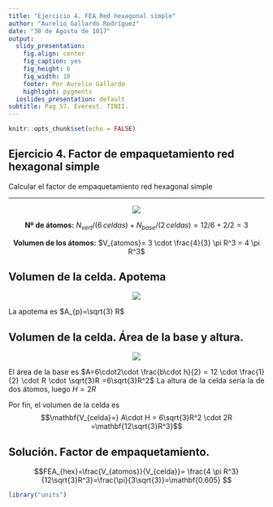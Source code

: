 ```yaml
---
title: "Ejercicio 4. FEA Red hexagonal simple"
author: "Aurelio Gallardo Rodríguez"
date: "30 de Agosto de 1017"
output:
  slidy_presentation:
    fig.align: center
    fig_caption: yes
    fig_height: 6
    fig_width: 10
    footer: Por Aurelio Gallardo
    highlight: pygments
  ioslides_presentation: default
subtitle: Pag 57. Everest. TINII.
---
```


```r
knitr::opts_chunk$set(echo = FALSE)
```

## Ejercicio 4. Factor de empaquetamiento red hexagonal simple

<p style="text-align:justify;">
Calcular el factor de empaquetamiento red hexagonal simple
</p>
<hr>
<p style="text-align:center;">
![](red_hexagonal_simple.jpg)
</p>
<p style="text-align:center;">
__Nº de átomos:__ $N_{vert}/(6\,celdas)+N_{base}/(2\,celdas)=12/6+2/2=3$
</p>
<p style="text-align:center;">
__Volumen de los átomos:__ $V_{atomos}= 3 \cdot \frac{4}{3} \pi R^3 = 4 \pi R^3$
</p>

## Volumen de la celda. Apotema
<p style="text-align:center;">
![](apotema.png)
</p>
<p style="text-align:justify;">
La apotema es $A_{p}=\sqrt{3} R$
</p>
## Volumen de la celda. Área de la base y altura.
<p style="text-align:center;">
![](area_base_hcp_con_apotema.png)
</p>
<p style="text-align:justify;">
El área de la base es $A=6\cdot2\cdot \frac{b\cdot h}{2} = 12 \cdot \frac{1}{2} \cdot R \cdot \sqrt{3}R =6\sqrt{3}R^2$ 
La altura de la celda sería la de dos átomos, luego $H=2R$
</p>

<p style="text-align:justify;">
Por fin, el volumen de la celda es $$\mathbf{V_{celda}=} A\cdot H = 6\sqrt{3}R^2 \cdot 2R =\mathbf{12\sqrt{3}R^3}$$
</p>

## Solución. Factor de empaquetamiento.
<p style="text-align:justify;">
$$FEA_{hex}=\frac{V_{atomos}}{V_{celda}}= \frac{4 \pi R^3}{12\sqrt{3}R^3}=\frac{\pi}{3\sqrt{3}}=\mathbf{0.605} $$
</p>

```r
library("units")

```
